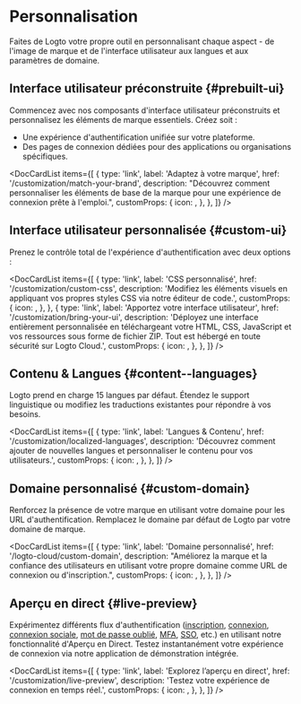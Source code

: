 
# Personnalisation

Faites de Logto votre propre outil en personnalisant chaque aspect - de l'image de marque et de l'interface utilisateur aux langues et aux paramètres de domaine.

## Interface utilisateur préconstruite \{#prebuilt-ui}

Commencez avec nos composants d'interface utilisateur préconstruits et personnalisez les éléments de marque essentiels. Créez soit :

- Une expérience d'authentification unifiée sur votre plateforme.
- Des pages de connexion dédiées pour des applications ou organisations spécifiques.

<DocCardList
  items={[
    {
      type: 'link',
      label: 'Adaptez à votre marque',
      href: '/customization/match-your-brand',
      description:
        "Découvrez comment personnaliser les éléments de base de la marque pour une expérience de connexion prête à l'emploi.",
      customProps: {
        icon: <CustomizationIcon />,
      },
    },
  ]}
/>

## Interface utilisateur personnalisée \{#custom-ui}

Prenez le contrôle total de l'expérience d'authentification avec deux options :

<DocCardList
  items={[
    {
      type: 'link',
      label: 'CSS personnalisé',
      href: '/customization/custom-css',
      description:
        'Modifiez les éléments visuels en appliquant vos propres styles CSS via notre éditeur de code.',
      customProps: {
        icon: <BrushIcon />,
      },
    },
    {
      type: 'link',
      label: 'Apportez votre interface utilisateur',
      href: '/customization/bring-your-ui',
      description:
        'Déployez une interface entièrement personnalisée en téléchargeant votre HTML, CSS, JavaScript et vos ressources sous forme de fichier ZIP. Tout est hébergé en toute sécurité sur Logto Cloud.',
      customProps: {
        icon: <FlaskIcon />,
      },
    },
  ]}
/>

## Contenu & Langues \{#content--languages}

Logto prend en charge 15 langues par défaut. Étendez le support linguistique ou modifiez les traductions existantes pour répondre à vos besoins.

<DocCardList
  items={[
    {
      type: 'link',
      label: 'Langues & Contenu',
      href: '/customization/localized-languages',
      description:
        'Découvrez comment ajouter de nouvelles langues et personnaliser le contenu pour vos utilisateurs.',
      customProps: {
        icon: <LanguagesIcon />,
      },
    },
  ]}
/>

## Domaine personnalisé \{#custom-domain}

Renforcez la présence de votre marque en utilisant votre domaine pour les URL d'authentification. Remplacez le domaine par défaut de Logto par votre domaine de marque.

<DocCardList
  items={[
    {
      type: 'link',
      label: 'Domaine personnalisé',
      href: '/logto-cloud/custom-domain',
      description:
        "Améliorez la marque et la confiance des utilisateurs en utilisant votre propre domaine comme URL de connexion ou d'inscription.",
      customProps: {
        icon: <UserFlowIcon />,
      },
    },
  ]}
/>

## Aperçu en direct \{#live-preview}

Expérimentez différents flux d'authentification ([inscription](/end-user-flows/sign-up-and-sign-in/sign-up), [connexion](/end-user-flows/sign-up-and-sign-in/sign-in), [connexion sociale](/end-user-flows/sign-up-and-sign-in/social-sign-in), [mot de passe oublié](/end-user-flows/sign-up-and-sign-in/reset-password), [MFA](/end-user-flows/mfa), [SSO](/end-user-flows/enterprise-sso), etc.) en utilisant notre fonctionnalité d'Aperçu en Direct. Testez instantanément votre expérience de connexion via notre application de démonstration intégrée.

<DocCardList
  items={[
    {
      type: 'link',
      label: 'Explorez l’aperçu en direct',
      href: '/customization/live-preview',
      description: 'Testez votre expérience de connexion en temps réel.',
      customProps: {
        icon: <StartIcon />,
      },
    },
  ]}
/>
